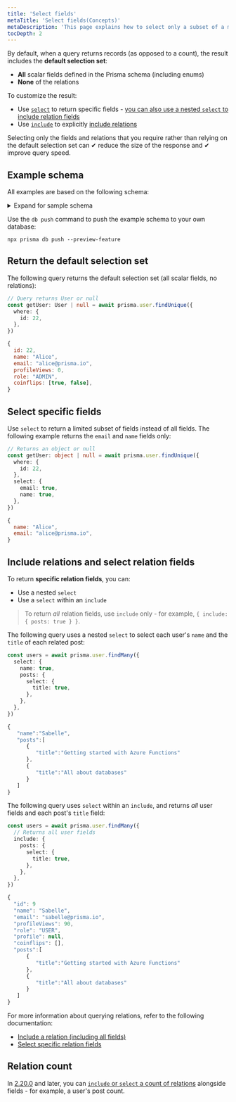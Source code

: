 ```yaml
---
title: 'Select fields'
metaTitle: 'Select fields(Concepts)'
metaDescription: 'This page explains how to select only a subset of a model''s fields and/or include relations ("eager loading") in a Prisma Client query.'
tocDepth: 2
---
```


<TopBlock>

By default, when a query returns records (as opposed to a count), the result includes the **default selection set**:

- **All** scalar fields defined in the Prisma schema (including enums)
- **None** of the relations

To customize the result:

- Use [`select`](../../../reference/api-reference/prisma-client-reference#select) <span class="api"></span> to return specific fields - [you can also use a nested `select` to include relation fields](relation-queries#select-specific-relation-fields)
- Use [`include`](../../../reference/api-reference/prisma-client-reference#include) <span class="api"></span> to explicitly [include relations](relation-queries#nested-reads)

Selecting only the fields and relations that you require rather than relying on the default selection set can ✔ reduce the size of the response and ✔ improve query speed.

</TopBlock>

## Example schema

All examples are based on the following schema:

<details><summary>Expand for sample schema</summary>

```prisma
generator client {
  provider = "prisma-client-js"
}

datasource db {
  provider = "postgresql"
  url      = env("DATABASE_URL")
}

model ExtendedProfile {
  id        Int    @id @default(autoincrement())
  biography String
  user      User   @relation(fields: userId, references: id)
  userId    Int
}

model User {
  id           Int             @id @default(autoincrement())
  name         String?
  email        String          @unique
  profileViews Int             @default(0)
  role         Role            @default(USER)
  coinflips    Boolean[]
  posts        Post[]
  profile      ExtendedProfile
}

model Post {
  id         Int        @id @default(autoincrement())
  title      String
  published  Boolean    @default(true)
  author     User       @relation(fields: [authorId], references: [id])
  authorId   Int
  comments   Json?
  views      Int        @default(0)
  likes      Int        @default(0)
  categories Category[]
}

model Category {
  id    Int    @id @default(autoincrement())
  name  String @unique
  posts Post[]
}

enum Role {
  USER
  ADMIN
}
```

</details>

Use the `db push` command to push the example schema to your own database:

```terminal
npx prisma db push --preview-feature 
```

## Return the default selection set

The following query returns the default selection set (all scalar fields, no relations):

<CodeWithResult expanded="{true}">
<Cmd>

```ts
// Query returns User or null
const getUser: User | null = await prisma.user.findUnique({
  where: {
    id: 22,
  },
})
```

</Cmd>
<CmdResult>

```js
{
  id: 22,
  name: "Alice",
  email: "alice@prisma.io",
  profileViews: 0,
  role: "ADMIN",
  coinflips: [true, false],
}
```

</CmdResult>
</CodeWithResult>

## Select specific fields

Use `select` to return a limited subset of fields instead of all fields. The following example returns the `email` and `name` fields only:

<CodeWithResult expanded="{true}">
<Cmd>

```ts
// Returns an object or null
const getUser: object | null = await prisma.user.findUnique({
  where: {
    id: 22,
  },
  select: {
    email: true,
    name: true,
  },
})
```

</Cmd>
<CmdResult>

```js
{
  name: "Alice",
  email: "alice@prisma.io",
}
```

</CmdResult>
</CodeWithResult>

## Include relations and select relation fields

To return **specific relation fields**, you can:

- Use a nested `select`
- Use a `select` within an `include`

> To return _all_ relation fields, use `include` only - for example, `{ include: { posts: true } }`.

The following query uses a nested `select` to select each user's `name` and the `title` of each related post:

<CodeWithResult>
<Cmd>

```ts highlight=normal;2,5
const users = await prisma.user.findMany({
  select: {
    name: true,
    posts: {
      select: {
        title: true,
      },
    },
  },
})
```

</Cmd>
<CmdResult>

```js
{
   "name":"Sabelle",
   "posts":[
      {
         "title":"Getting started with Azure Functions"
      },
      {
         "title":"All about databases"
      }
   ]
}
```

</CmdResult>
</CodeWithResult>

The following query uses `select` within an `include`, and returns _all_ user fields and each post's `title` field:

<CodeWithResult>
<Cmd>

```ts highlight=normal;2,5
const users = await prisma.user.findMany({
  // Returns all user fields
  include: {
    posts: {
      select: {
        title: true,
      },
    },
  },
})
```

</Cmd>
<CmdResult>

```js
{
  "id": 9
  "name": "Sabelle",
  "email": "sabelle@prisma.io",
  "profileViews": 90,
  "role": "USER",
  "profile": null,
  "coinflips": [],
  "posts":[
      {
         "title":"Getting started with Azure Functions"
      },
      {
         "title":"All about databases"
      }
   ]
}
```

</CmdResult>
</CodeWithResult>

For more information about querying relations, refer to the following documentation:

- [Include a relation (including all fields)](relation-queries#include-all-fields-for-a-specific-relation)
- [Select specific relation fields](relation-queries#select-specific-relation-fields)

## Relation count

In [2.20.0](https://github.com/prisma/prisma/releases/2.20.0) and later, you can [`include` or `select` a count of relations](aggregation-grouping-summarizing#count-relations) alongside fields - for example, a user's post count.
